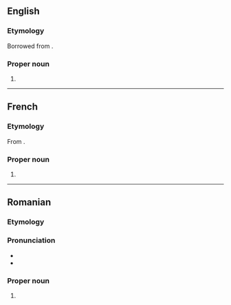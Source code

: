==English==

===Etymology===
Borrowed from {{bor|en|ro|Popescu}}.

===Proper noun===
{{en-proper noun}}

# {{surname|lang=en|from=Romanian}}

----

==French==

===Etymology===
From {{cognate|ro|Popescu}}.

===Proper noun===
{{head|fr|proper noun}}

# {{surname|lang=fr|from=Romanian}}

----

==Romanian==

===Etymology===
{{suffix|popă|t1=priest|escu|lang=ro}}

===Pronunciation===
* {{IPA|[poˈpes.ku]|lang=ro}}
* {{rhymes|esku|lang=ro}}

===Proper noun===
{{ro-proper noun|g=m|gd=lui}}

# {{surname|lang=ro|common}}